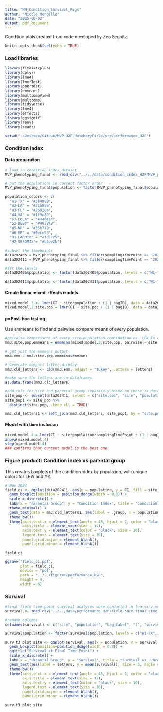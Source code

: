 ```yaml
---
title: "NM_Condition_Survival_Figs"
author: "Nicole Mongillo"
date: "2025-06-02"
output: pdf_document
---
```


Condition plots created from code developed by Zea Segnitz.

```r
knitr::opts_chunk$set(echo = TRUE)
```

### Load libraries
```r
library(fitdistrplus)
library(dplyr)
library(lme4)
library(lmerTest)
library(pbkrtest)
library(emmeans)
library(multcompView)
library(multcomp)
library(tidyverse)
library(lme4) 
library(effects)
library(ggsignif) 
library(renv)
library(readr)
```

```r
setwd("~/Desktop/GitHub/MVP-H2F-HatcheryField/src/performance_H2F")
```

### Condition Index

#### Data preparation
```r
# load in condition index dataset 
MVP_phenotyping_final <- read_csv("../../data/condition_index_H2F/MVP_phenotyping_final.csv", show_col_types = FALSE)

# put the populations in correct factor order
MVP_phenotyping_final$population <- factor(MVP_phenotyping_final$population, levels = c("W1-TX", "W2-LA", "W3-FL", "S1-LOLA", "S2-DEBY", "W4-VA", "W5-NH", "W6-ME", "H1-LARMIX","H2-SEEDMIX"))

population_colors <- c(
  "W1-TX" = "#3e4989",
  "W2-LA" = "#31688e",
  "W3-FL" = "#26828e",
  "W4-VA" = "#1f9e89",
  "S1-LOLA" = "#440154",
  "S2-DEBY" = "#482878",
  "W5-NH" = "#35b779",
  "W6-ME" = "#6ece58",
  "H1-LARMIX" = "#fde725",
  "H2-SEEDMIX"= "#b5de2b")

#subset the timepoints 
data202405 = MVP_phenotyping_final %>% filter(samplingTimePoint == "2024-05")
data202411 = MVP_phenotyping_final %>% filter(samplingTimePoint == "2024-11")

#set the levels 
data202405$population <- factor(data202405$population, levels = c("W1-TX", "W2-LA", "W3-FL", "W4-VA", "S1-LOLA", "S2-DEBY", "W5-NH", "W6-ME", "H1-LARMIX", "H2-SEEDMIX"))

data202411$population <- factor(data202411$population, levels = c("W1-TX", "W2-LA", "W3-FL", "W4-VA", "S1-LOLA", "S2-DEBY",  "W5-NH", "W6-ME", "H1-LARMIX", "H2-SEEDMIX"))
```

#### Create linear mixed-effects models 
```r
mixed.model.3 <- lmer(CI ~ site*population + (1 | bagID), data = data202411)
mixed.model.3.site.pop = lmer(CI ~ site.pop + (1 | bagID), data = data202411) # build this as well to be able to compute pairwise differences between every site.pop combination 
```

#### p=Post-hoc testing. 
Use emmeans to find and pairwise compare means of every population. 
```r
#pairwise comparisons of every site-population combination ex. LEW.TX etc. - only for Nov 2024 because site is not significant at May 2024
mm3.site.pop.emmeans = emmeans(mixed.model.3.site.pop, pairwise ~ site.pop, adjust = "tukey")

# get just the emmeans output 
mm3.emm = mm3.site.pop.emmeans$emmeans

# Generate compact letter display
mm3.cld_letters <- cld(mm3.emm, adjust = "tukey", Letters = letters)

#make sure the letters are in dataframes
as.data.frame(mm3.cld_letters)

#add cols for site and parental group separately based on those in data202411
site_pop <- subset(data202411, select = c("site.pop", "site", "population"))
site_pop1 <- site_pop %>% 
  distinct(site.pop, .keep_all = TRUE)

mm3.cld_letters1 <- left_join(mm3.cld_letters, site_pop1, by = "site.pop")
```

#### Model with time inclusion
```r
mixed.model.4 = lmer(CI ~ site*population*samplingTimePoint + (1 | bagID), data = MVP_phenotyping_final %>% filter(samplingTimePoint == "2024-05" | samplingTimePoint == "2024-11"))
anova(mixed.model.4)
step(mixed.model.4)
### confirms that current model is the best one 
```

### Figure product: Condition index vs parental group
This creates boxplots of the condition index by population, with unique colors for LEW and YR. 
```r
# Nov 2024
field_ci <- ggplot(data202411, aes(x = population, y = CI, fill = site)) +
  geom_boxplot(position = position_dodge(width = 0.8)) +  
  scale_x_discrete() +  
  labs(x = "Parental Group", y = "Condition Index", title = "Condition Index vs. Parental Group", subtitle = "Final Field Time Point", fill = "Site") +   scale_fill_manual(values = c("LEW" = "#FFC107", "YR" = "#025BA9"), labels = c("LEW" = "Lewisetta", "YR" = "York River")) +  
  theme_minimal() +
  geom_text(data = mm3.cld_letters1, aes(label = .group, x = population, y = emmean+10*SE), size = 3, angle = 60, position=position_dodge(width=1))+
  theme_bw()+
  theme(axis.text.x = element_text(angle = 45, hjust = 1, color = "black", size = 10),
        axis.title = element_text(size = 12),
        axis.text.y = element_text(color = "black", size = 10),
        legend.text = element_text(size = 10),
        panel.grid.major = element_blank(),
        panel.grid.minor = element_blank())

field_ci

ggsave("field_ci.pdf",
       plot = field_ci,
       device = "pdf",
       path = "../../figures/performance_H2F",
       height = 4,
       width = 6)
```

### Survival
```r
#final field time-point survival analyses were conducted in len_surv_modeling_ooters.Rmd
survival <- read.csv("../../data/performance_H2F/field_surv_final_time_results.csv")[,-c(1:2, 8)]

#rename columns
colnames(survival) <- c("site", "population", "bag_label", "t", "survival", "letters")

survival$population <- factor(survival$population, levels = c("W1-TX", "W2-LA", "W3-FL", "W4-VA", "S1-LOLA", "S2-DEBY",  "W5-NH", "W6-ME"))
```

```r
surv_t3_plot_site <- ggplot(survival, aes(x = population, y = survival, fill = site)) + 
  geom_boxplot(position=position_dodge(width = 0.8)) +
  ggtitle("Survival at Final Time Point") +
  scale_x_discrete() +  
  labs(x = "Parental Group", y = "Survival", title = "Survival vs. Parental Group", subtitle = "Final Field Time Point", fill = "Site") +   scale_fill_manual(values = c("Lewisetta" = "#FFC107", "YorkRiver" = "#025BA9"), labels = c("LEW" = "Lewisetta", "YR" = "York River")) + 
  geom_text(aes(label = letters, y = mean(survival)), size = 3, angle = 60, position=position_dodge(1)) +
  theme_bw()+
  theme(axis.text.x = element_text(angle = 45, hjust = 1, color = "black", size = 10),
        axis.title = element_text(size = 12),
        axis.text.y = element_text(color = "black", size = 10),
        legend.text = element_text(size = 10),
        panel.grid.major = element_blank(),
        panel.grid.minor = element_blank())

surv_t3_plot_site
```


